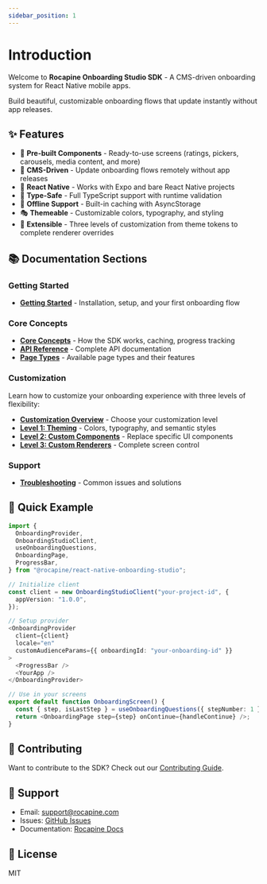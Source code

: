 ```yaml
---
sidebar_position: 1
---
```


# Introduction

Welcome to **Rocapine Onboarding Studio SDK** - A CMS-driven onboarding system for React Native mobile apps.

Build beautiful, customizable onboarding flows that update instantly without app releases.

## ✨ Features

- 🎨 **Pre-built Components** - Ready-to-use screens (ratings, pickers, carousels, media content, and more)
- 🔄 **CMS-Driven** - Update onboarding flows remotely without app releases
- 📱 **React Native** - Works with Expo and bare React Native projects
- 🎯 **Type-Safe** - Full TypeScript support with runtime validation
- 💾 **Offline Support** - Built-in caching with AsyncStorage
- 🎭 **Themeable** - Customizable colors, typography, and styling
- 🔧 **Extensible** - Three levels of customization from theme tokens to complete renderer overrides

## 📚 Documentation Sections

### Getting Started
- [**Getting Started**](./getting-started.mdx) - Installation, setup, and your first onboarding flow

### Core Concepts
- [**Core Concepts**](./core-concepts.mdx) - How the SDK works, caching, progress tracking
- [**API Reference**](./api-reference.mdx) - Complete API documentation
- [**Page Types**](./page-types.mdx) - Available page types and their features

### Customization
Learn how to customize your onboarding experience with three levels of flexibility:

- [**Customization Overview**](./customization/intro.mdx) - Choose your customization level
- [**Level 1: Theming**](./customization/theming.mdx) - Colors, typography, and semantic styles
- [**Level 2: Custom Components**](./customization/custom-components.mdx) - Replace specific UI components
- [**Level 3: Custom Renderers**](./customization/custom-renderers.mdx) - Complete screen control

### Support
- [**Troubleshooting**](./troubleshooting.mdx) - Common issues and solutions

## 🚀 Quick Example

```typescript
import {
  OnboardingProvider,
  OnboardingStudioClient,
  useOnboardingQuestions,
  OnboardingPage,
  ProgressBar,
} from "@rocapine/react-native-onboarding-studio";

// Initialize client
const client = new OnboardingStudioClient("your-project-id", {
  appVersion: "1.0.0",
});

// Setup provider
<OnboardingProvider
  client={client}
  locale="en"
  customAudienceParams={{ onboardingId: "your-onboarding-id" }}
>
  <ProgressBar />
  <YourApp />
</OnboardingProvider>

// Use in your screens
export default function OnboardingScreen() {
  const { step, isLastStep } = useOnboardingQuestions({ stepNumber: 1 });
  return <OnboardingPage step={step} onContinue={handleContinue} />;
}
```

## 🤝 Contributing

Want to contribute to the SDK? Check out our [Contributing Guide](https://github.com/rocapine/react-native-onboarding-studio/blob/main/CONTRIBUTING.md).

## 📧 Support

- Email: support@rocapine.com
- Issues: [GitHub Issues](https://github.com/rocapine/react-native-onboarding-studio/issues)
- Documentation: [Rocapine Docs](https://docs.rocapine.com)

## 📄 License

MIT
